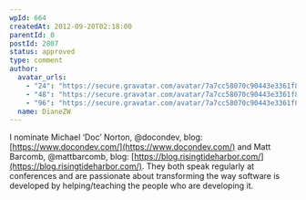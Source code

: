```yaml
---
wpId: 664
createdAt: 2012-09-20T02:18:00
parentId: 0
postId: 2807
status: approved
type: comment
author:
  avatar_urls:
    - "24": "https://secure.gravatar.com/avatar/7a7cc58070c90443e3361f8fb1736b55?s=24&d=mm&r=g"
    - "48": "https://secure.gravatar.com/avatar/7a7cc58070c90443e3361f8fb1736b55?s=48&d=mm&r=g"
    - "96": "https://secure.gravatar.com/avatar/7a7cc58070c90443e3361f8fb1736b55?s=96&d=mm&r=g"
  name: DianeZW
---
```


I nominate Michael ‘Doc’ Norton, @docondev, blog: [https://www.docondev.com/](https://www.docondev.com/) and Matt Barcomb, @mattbarcomb, blog: [https://blog.risingtideharbor.com/](https://blog.risingtideharbor.com/). They both speak regularly at conferences and are passionate about transforming the way software is developed by helping/teaching the people who are developing it.